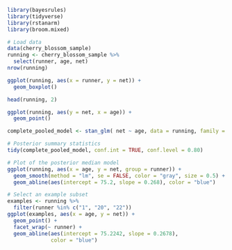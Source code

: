 ```r
library(bayesrules)
library(tidyverse)
library(rstanarm)
library(broom.mixed)
```

```r
# Load data
data(cherry_blossom_sample)
running <- cherry_blossom_sample %>%
  select(runner, age, net)
nrow(running)
```

```r
ggplot(running, aes(x = runner, y = net)) +
  geom_boxplot()

```

```r
head(running, 2)
```

```r
ggplot(running, aes(y = net, x = age)) +
  geom_point()

```

```r
complete_pooled_model <- stan_glm( net ~ age, data = running, family = gaussian, prior_intercept = normal(0, 2.5, autoscale = TRUE), prior = normal(0, 2.5, autoscale = TRUE), prior_aux = exponential(1, autoscale = TRUE), chains = 4, iter = 5000*2, seed = 84735)
```

```r
# Posterior summary statistics
tidy(complete_pooled_model, conf.int = TRUE, conf.level = 0.80)


```

```r
# Plot of the posterior median model
ggplot(running, aes(x = age, y = net, group = runner)) +
  geom_smooth(method = "lm", se = FALSE, color = "gray", size = 0.5) +
  geom_abline(aes(intercept = 75.2, slope = 0.268), color = "blue")

```

```r
# Select an example subset
examples <- running %>%
  filter(runner %in% c("1", "20", "22"))
ggplot(examples, aes(x = age, y = net)) +
  geom_point() +
  facet_wrap(~ runner) +
  geom_abline(aes(intercept = 75.2242, slope = 0.2678),
              color = "blue")

```
